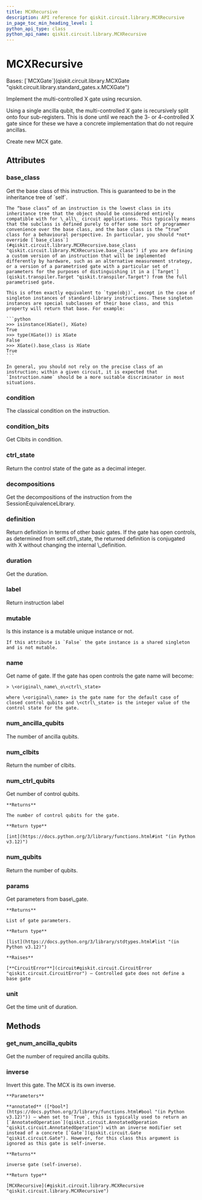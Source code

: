 ```yaml
---
title: MCXRecursive
description: API reference for qiskit.circuit.library.MCXRecursive
in_page_toc_min_heading_level: 1
python_api_type: class
python_api_name: qiskit.circuit.library.MCXRecursive
---
```


# MCXRecursive

<Class id="qiskit.circuit.library.MCXRecursive" isDedicatedPage={true} github="https://github.com/Qiskit/qiskit/tree/stable/1.0/qiskit/circuit/library/standard_gates/x.py#L1292-L1378" signature="qiskit.circuit.library.MCXRecursive(num_ctrl_qubits=None, label=None, ctrl_state=None, *, duration=None, unit='dt', _base_label=None)">
  Bases: [`MCXGate`](qiskit.circuit.library.MCXGate "qiskit.circuit.library.standard_gates.x.MCXGate")

  Implement the multi-controlled X gate using recursion.

  Using a single ancilla qubit, the multi-controlled X gate is recursively split onto four sub-registers. This is done until we reach the 3- or 4-controlled X gate since for these we have a concrete implementation that do not require ancillas.

  Create new MCX gate.

  ## Attributes

  ### base\_class

  <Attribute id="qiskit.circuit.library.MCXRecursive.base_class" name="base_class">
    Get the base class of this instruction. This is guaranteed to be in the inheritance tree of `self`.

    The “base class” of an instruction is the lowest class in its inheritance tree that the object should be considered entirely compatible with for \_all\_ circuit applications. This typically means that the subclass is defined purely to offer some sort of programmer convenience over the base class, and the base class is the “true” class for a behavioural perspective. In particular, you should *not* override [`base_class`](#qiskit.circuit.library.MCXRecursive.base_class "qiskit.circuit.library.MCXRecursive.base_class") if you are defining a custom version of an instruction that will be implemented differently by hardware, such as an alternative measurement strategy, or a version of a parametrised gate with a particular set of parameters for the purposes of distinguishing it in a [`Target`](qiskit.transpiler.Target "qiskit.transpiler.Target") from the full parametrised gate.

    This is often exactly equivalent to `type(obj)`, except in the case of singleton instances of standard-library instructions. These singleton instances are special subclasses of their base class, and this property will return that base. For example:

    ```python
    >>> isinstance(XGate(), XGate)
    True
    >>> type(XGate()) is XGate
    False
    >>> XGate().base_class is XGate
    True
    ```

    In general, you should not rely on the precise class of an instruction; within a given circuit, it is expected that `Instruction.name` should be a more suitable discriminator in most situations.
  </Attribute>

  ### condition

  <Attribute id="qiskit.circuit.library.MCXRecursive.condition" name="condition">
    The classical condition on the instruction.
  </Attribute>

  ### condition\_bits

  <Attribute id="qiskit.circuit.library.MCXRecursive.condition_bits" name="condition_bits">
    Get Clbits in condition.
  </Attribute>

  ### ctrl\_state

  <Attribute id="qiskit.circuit.library.MCXRecursive.ctrl_state" name="ctrl_state">
    Return the control state of the gate as a decimal integer.
  </Attribute>

  ### decompositions

  <Attribute id="qiskit.circuit.library.MCXRecursive.decompositions" name="decompositions">
    Get the decompositions of the instruction from the SessionEquivalenceLibrary.
  </Attribute>

  ### definition

  <Attribute id="qiskit.circuit.library.MCXRecursive.definition" name="definition">
    Return definition in terms of other basic gates. If the gate has open controls, as determined from self.ctrl\_state, the returned definition is conjugated with X without changing the internal \_definition.
  </Attribute>

  ### duration

  <Attribute id="qiskit.circuit.library.MCXRecursive.duration" name="duration">
    Get the duration.
  </Attribute>

  ### label

  <Attribute id="qiskit.circuit.library.MCXRecursive.label" name="label">
    Return instruction label
  </Attribute>

  ### mutable

  <Attribute id="qiskit.circuit.library.MCXRecursive.mutable" name="mutable">
    Is this instance is a mutable unique instance or not.

    If this attribute is `False` the gate instance is a shared singleton and is not mutable.
  </Attribute>

  ### name

  <Attribute id="qiskit.circuit.library.MCXRecursive.name" name="name">
    Get name of gate. If the gate has open controls the gate name will become:

    > \<original\_name\_o\<ctrl\_state>

    where \<original\_name> is the gate name for the default case of closed control qubits and \<ctrl\_state> is the integer value of the control state for the gate.
  </Attribute>

  ### num\_ancilla\_qubits

  <Attribute id="qiskit.circuit.library.MCXRecursive.num_ancilla_qubits" name="num_ancilla_qubits">
    The number of ancilla qubits.
  </Attribute>

  ### num\_clbits

  <Attribute id="qiskit.circuit.library.MCXRecursive.num_clbits" name="num_clbits">
    Return the number of clbits.
  </Attribute>

  ### num\_ctrl\_qubits

  <Attribute id="qiskit.circuit.library.MCXRecursive.num_ctrl_qubits" name="num_ctrl_qubits">
    Get number of control qubits.

    **Returns**

    The number of control qubits for the gate.

    **Return type**

    [int](https://docs.python.org/3/library/functions.html#int "(in Python v3.12)")
  </Attribute>

  ### num\_qubits

  <Attribute id="qiskit.circuit.library.MCXRecursive.num_qubits" name="num_qubits">
    Return the number of qubits.
  </Attribute>

  ### params

  <Attribute id="qiskit.circuit.library.MCXRecursive.params" name="params">
    Get parameters from base\_gate.

    **Returns**

    List of gate parameters.

    **Return type**

    [list](https://docs.python.org/3/library/stdtypes.html#list "(in Python v3.12)")

    **Raises**

    [**CircuitError**](circuit#qiskit.circuit.CircuitError "qiskit.circuit.CircuitError") – Controlled gate does not define a base gate
  </Attribute>

  ### unit

  <Attribute id="qiskit.circuit.library.MCXRecursive.unit" name="unit">
    Get the time unit of duration.
  </Attribute>

  ## Methods

  ### get\_num\_ancilla\_qubits

  <Function id="qiskit.circuit.library.MCXRecursive.get_num_ancilla_qubits" name="get_num_ancilla_qubits" github="https://github.com/Qiskit/qiskit/tree/stable/1.0/qiskit/circuit/library/standard_gates/x.py#L1320-L1323" signature="static get_num_ancilla_qubits(num_ctrl_qubits, mode='recursion')">
    Get the number of required ancilla qubits.
  </Function>

  ### inverse

  <Function id="qiskit.circuit.library.MCXRecursive.inverse" name="inverse" github="https://github.com/Qiskit/qiskit/tree/stable/1.0/qiskit/circuit/library/standard_gates/x.py#L1325-L1337" signature="inverse(annotated=False)">
    Invert this gate. The MCX is its own inverse.

    **Parameters**

    **annotated** ([*bool*](https://docs.python.org/3/library/functions.html#bool "(in Python v3.12)")) – when set to `True`, this is typically used to return an [`AnnotatedOperation`](qiskit.circuit.AnnotatedOperation "qiskit.circuit.AnnotatedOperation") with an inverse modifier set instead of a concrete [`Gate`](qiskit.circuit.Gate "qiskit.circuit.Gate"). However, for this class this argument is ignored as this gate is self-inverse.

    **Returns**

    inverse gate (self-inverse).

    **Return type**

    [MCXRecursive](#qiskit.circuit.library.MCXRecursive "qiskit.circuit.library.MCXRecursive")
  </Function>
</Class>

